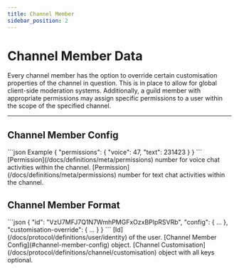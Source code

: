 ```yaml
---
title: Channel Member
sidebar_position: 2
---
```



# Channel Member Data

Every channel member has the option to override certain customisation properties of the channel in question. This
is in place to allow for global client-side moderation systems. Additionally, a guild member with appropriate permissions
may assign specific permissions to a user within the scope of the specified channel.

---

## Channel Member Config

<SchemaExample path="/channel/member-config.json">
```json Example
{
    "permissions": {
        "voice": 47,
        "text": 231423
    }
}
```
</SchemaExample>

<ParamsList>
    <Param name="permissions.voice" type="int">
        [Permission](/docs/definitions/meta/permissions) number for voice chat activities within the channel.
    </Param>
    <Param name="permissions.text" type="int">
        [Permission](/docs/definitions/meta/permissions) number for text chat activities within the channel.
    </Param>
</ParamsList>

## Channel Member Format

<SchemaExample path="/channel/member.json">
```json
{
    "id": "VzU7MFJ7Q1N7WmhPMGFxOzxBPlpRSVRb",
    "config": {  ...  },
    "customisation-override": {  ...  }
}
```
</SchemaExample>

<ParamsList>
    <Param name="id" type="string" required>
        [Id](/docs/protocol/definitions/user/identity) of the user.
    </Param>
    <Param name="config" type="object" required>
        [Channel Member Config](#channel-member-config) object.
    </Param>
    <Param name="customisation-override" type="object">
        [Channel Customisation](/docs/protocol/definitions/channel/customisation) object with all keys optional.
    </Param>
</ParamsList>
